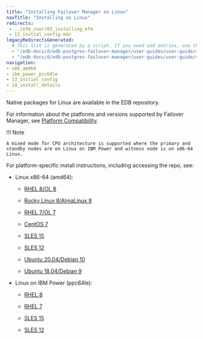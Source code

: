 ```yaml
---
title: "Installing Failover Manager on Linux"
navTitle: "Installing on Linux"
redirects:
 - ../efm_user/03_installing_efm
 - 13_initial_config.mdx
legacyRedirectsGenerated:
  # This list is generated by a script. If you need add entries, use the `legacyRedirects` key.
  - "/edb-docs/d/edb-postgres-failover-manager/user-guides/user-guide/4.0/installing_efm.html"
  - "/edb-docs/d/edb-postgres-failover-manager/user-guides/user-guide/4.1/installing_efm.html"
navigation:
- x86_amd64
- ibm_power_pcc64le
- 13_initial_config
- 14_install_details
---
```


<div id="installing_efm" class="registered_link"></div>

<div id="linux_installation" class="registered_link"></div>

Native packages for Linux are available in the EDB repository.

For information about the platforms and versions supported by Failover Manager, see [Platform Compatibility](https://www.enterprisedb.com/platform-compatibility#efm).

!!! Note

    A mixed mode for CPU architecture is supported where the primary and standby nodes are on Linux on IBM Power and witness node is on x86-64 Linux.

For platform-specific install instructions, including accessing the repo, see:

- Linux x86-64 (amd64):
  - [RHEL 8/OL 8](x86_amd64/01_efm4_rhel_8_x86)

  - [Rocky Linux 8/AlmaLinux 8](x86_amd64/02_efm4_other_linux8_x86)
  - [RHEL 7/OL 7](x86_amd64/03_efm4_rhel7_x86)
  - [CentOS 7](x86_amd64/04_efm4_centos7_x86)
  - [SLES 15](x86_amd64/05_efm4_sles15_x86)
  - [SLES 12](x86_amd64/06_efm4_sles12_x86)
  - [Ubuntu 20.04/Debian 10](x86_amd64/07_efm4_ubuntu20_deb10_x8)
  - [Ubuntu 18.04/Debian 9](x86_amd64/08_efm4_ubuntu18_deb9_x86)

- Linux on IBM Power (ppc64le):
  - [RHEL 8](ibm_power_pcc64le/09_efm4_rhel8_ppcle)

  - [RHEL 7](ibm_power_pcc64le/10_efm4_rhel7_ppcle)
  - [SLES 15](ibm_power_pcc64le/11_efm4_sles15_ppcle)
  - [SLES 12](ibm_power_pcc64le/12_efm4_sles12_ppcle)

